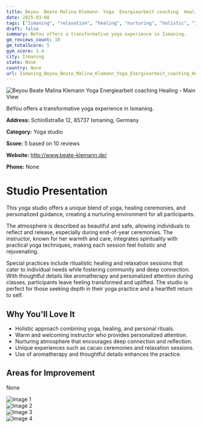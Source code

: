 ```yaml
---
title: Beyou  Beate Malina Klemann  Yoga  Energiearbeit coaching  Healing
date: 2025-03-08
tags: ["Ismaning", "relaxation", "healing", "nurturing", "holistic", "Ismaning"]  
draft: false
summary: BeYou offers a transformative yoga experience in Ismaning.
gm_reviews_count: 10
gm_totalScore: 5
gym_score: 3.4
city: Ismaning
state: None
country: None
url: Ismaning_Beyou_Beate_Malina_Klemann_Yoga_Energiearbeit_coaching_Healing
---
```


<div className="aspect-[16/9] relative my-8">
  <img 
    src="https://lh5.googleusercontent.com/p/AF1QipN_wmHnh7NwgxjbwbCKUUH6ZHWjsnYjVBAPMlnH=w1920-h1080-k-no"
    alt="Beyou  Beate Malina Klemann  Yoga  Energiearbeit coaching  Healing - Main View"
    className="object-cover absolute inset-0 w-full h-full rounded-lg"
  />
</div>

BeYou offers a transformative yoga experience in Ismaning.

**Address:** Schloßstraße 12, 85737 Ismaning, Germany

**Category:** Yoga studio

**Score:** 5 based on 10 reviews

**Website:** http://www.beate-klemann.de/

**Phone:** None

# Studio Presentation

This yoga studio offers a unique blend of yoga, healing ceremonies, and personalized guidance, creating a nurturing environment for all participants.

The atmosphere is described as beautiful and safe, allowing individuals to reflect and release, especially during end-of-year ceremonies. The instructor, known for her warmth and care, integrates spirituality with practical yoga techniques, making each session feel holistic and rejuvenating.

Special practices include ritualistic healing and relaxation sessions that cater to individual needs while fostering community and deep connection. With thoughtful details like aromatherapy and personalized attention during classes, participants leave feeling transformed and uplifted. The studio is perfect for those seeking depth in their yoga practice and a heartfelt return to self.

## Why You'll Love It

- Holistic approach combining yoga, healing, and personal rituals.
- Warm and welcoming instructor who provides personalized attention.
- Nurturing atmosphere that encourages deep connection and reflection.
- Unique experiences such as cacao ceremonies and relaxation sessions.
- Use of aromatherapy and thoughtful details enhances the practice.

## Areas for Improvement

None

<div className="grid grid-cols-1 xl:grid-cols-2 gap-4 my-8">
<div className="aspect-[4/3] relative"><img src="https://lh5.googleusercontent.com/p/AF1QipNXtIX4DYmjt17Lg3ChywBwbyuSaoGSMlqBLn0C=w1920-h1080-k-no" alt="Image 1" className="object-cover absolute inset-0 w-full h-full rounded-lg" /></div>
<div className="aspect-[4/3] relative"><img src="https://lh5.googleusercontent.com/p/AF1QipOeZe6lNVN8rVGCiscV4cyabSX7nz-My6HoOW0f=w1920-h1080-k-no" alt="Image 2" className="object-cover absolute inset-0 w-full h-full rounded-lg" /></div>
<div className="aspect-[4/3] relative"><img src="https://lh5.googleusercontent.com/p/AF1QipPVZmret3EB0PjFMk1y2O_5Q7QNZaQCsYobg7xU=w1920-h1080-k-no" alt="Image 3" className="object-cover absolute inset-0 w-full h-full rounded-lg" /></div>
<div className="aspect-[4/3] relative"><img src="https://lh5.googleusercontent.com/p/AF1QipPza_X6VxVEN2tHZSsfBpC5ddBxtioX0csbRfB2=w1920-h1080-k-no" alt="Image 4" className="object-cover absolute inset-0 w-full h-full rounded-lg" /></div>
</div>